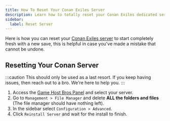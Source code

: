 ```yaml
---
title: How To Reset Your Conan Exiles Server
description: Learn how to totally reset your Conan Exiles dedicated server.
sidebar:
  label: Reset Server
---
```


Here is how you can reset your [Conan Exiles server](https://www.gamehostbros.com/conan-exiles-server-hosting/) to start completely fresh with a new save, this is helpful in case you've made a mistake that cannot be undone.

## Resetting Your Conan Server

:::caution
This should only be used as a last resort. If you keep having issues, then reach out to a bro. We're here to help you.
:::

<Steps>

1. Access the [Game Host Bros Panel](https://panel.gamehostbros.com/) and select your server.
2. Go to `Management > File Manager` and delete **ALL the folders and files** (The file manager should have nothing left).
3. In the sidebar select `Configuration > Advanced`.
4. Click `Reinstall Server` and wait for the install to finish.
</Steps>